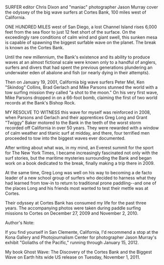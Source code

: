 SURFER editor Chris Dixon and "maniac" photographer Jason Murray cover the odyssey of the big wave surfers at Cortes Bank, 100 miles west of California.

ONE HUNDRED MILES west of San Diego, a lost Channel Island rises 6,000 feet from the sea floor to just 12 feet short of the surface.  On the exceedingly rare conditions of calm wind and giant swell, this sunken mesa is capable of spawning the biggest surfable wave on the planet.  The break is known as the Cortes Bank. 

Until the new millennium, the Bank's existence and its ability to produce waves at an almost fictional scale were known only to a handful of anglers, surfers and divers that had spent the previous generations plundering an underwater eden of abalone and fish (or nearly dying in their attempts). 

Then on January 19, 2001, California big wave surfers Peter Mel, Ken "Skindog" Collins, Brad Gerlach and Mike Parsons stunned the world with a tow surfing mission they called "a shot to the moon." On his very first wave, Mike Parsons dropped in on a 66-foot bomb, claiming the first of two world records at the Bank's Bishop Rock. 

MY RESOLVE TO WITNESS this wave for myself was reinforced in 2008, when Parsons and Gerlach and their apprentices Greg Long and Grant "Twiggy" Baker motored to the Bank in the teeth of the worst storm recorded off California in over 50 years. They were rewarded with a window of calm weather and titanic surf at midday, and there, four terrified men proceeded to tow into the biggest waves ever documented. 

After writing about what was, in my mind, an Everest summit for the sport for The New York Times, I became increasingly fascinated not only with the surf stories, but the maritime mysteries surrounding the Bank and began work on a book dedicated to the break, finally making a trip there in 2009.  

At the same time, Greg Long was well on his way to becoming a de facto leader of a new school group of surfers who decided to harness what they had learned from tow-in to return to traditional prone paddling--and one of the places Long and his friends most wanted to test their mettle was at Cortes. 

Their odyssey at Cortes Bank has consumed my life for the past three years.  The accompanying photos were taken during paddle surfing missions to Cortes on December 27, 2009 and November 2, 2010.

Author's Note:

If you find yourself in San Clemente, California, I'd recommend a stop at the Kona Gallery and Photojournalism Center for photographer Jason Murray's exhibit "Goliaths of the Pacific," running through January 15, 2012. 

My book Ghost Wave: The Discovery of the Cortes Bank and the Biggest Wave on Earth hits wide US release on Tuesday, November 1, 2011. 